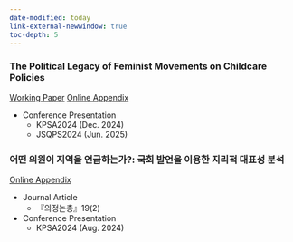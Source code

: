 ```yaml
---
date-modified: today
link-external-newwindow: true
toc-depth: 5
---
```


### The Political Legacy of Feminist Movements on Childcare Policies 

[Working Paper](Feminist-Legacy-Childcare/Paper/paper.pdf){.btn .btn-outline-success .btn-sm}
[Online Appendix](Feminist-Legacy-Childcare/index.qmd){.btn .btn-outline-success .btn-sm}

- Conference Presentation
    - KPSA2024 (Dec. 2024)
    - JSQPS2024 (Jun. 2025)


### 어떤 의원이 지역을 언급하는가?: 국회 발언을 이용한 지리적 대표성 분석

<!--
[DOI](){.btn .btn-outline-success .btn-sm}
-->

[Online Appendix](JPR2024/index.qmd){.btn .btn-outline-success .btn-sm}

- Journal Article
    - 『의정논총』19(2)

- Conference Presentation
    - KPSA2024 (Aug. 2024)